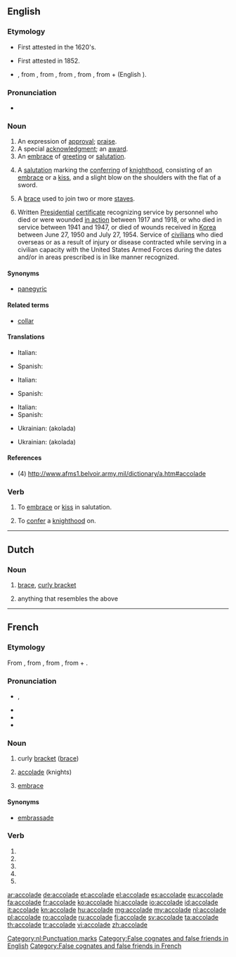 ==English==
{{wikipedia|dab=accolade}}

===Etymology===
* First attested in the 1620's.
* {{sense|award|praise}} First attested in 1852.
* {{borrowed}} {{etyl|fr}}, from {{etyl|oc}} {{term|acolada||an embrace|lang=oc}}, from {{etyl|oc}} {{term|acolar||an embrace|lang=oc}}, from {{etyl|it}} {{term|accolata|lang=it}}, from {{etyl|VL.}} {{term|accolare|accolāre|to hug around the neck|lang=it}}, from {{etyl|la}} {{term|ad-|lang=la}} + {{term|collum||neck|lang=la}} (English {{term|collar|lang=en}}).

===Pronunciation===
* {{a|RP|US}} {{IPA|/ˈæk.ə.ˌleɪd/|/ˌæk.ə.ˈlɑd/}}

===Noun===
{{en-noun}}

# An expression of [[approval]]; [[praise]].
# A special [[acknowledgment]]; an [[award]].
# An [[embrace]] of [[greeting]] or [[salutation]].
# {{context|historical}} A [[salutation]] marking the [[conferring]] of [[knighthood]], consisting of an [[embrace]] or a [[kiss]], and a slight blow on the shoulders with the flat of a sword.
# {{context|music}} A [[brace]] used to join two or more [[staves]].
# {{context|US|military}} Written [[presidential|Presidential]] [[certificate]] recognizing service by personnel who died or were wounded [[in action]] between 1917 and 1918, or who died in service between 1941 and 1947, or died of wounds received in [[Korea]] between June 27, 1950 and July 27, 1954. Service of [[civilian]]s who died overseas or as a result of injury or disease contracted while serving in a civilian capacity with the United States Armed Forces during the dates and/or in areas prescribed is in like manner recognized.

====Synonyms====
* {{sense|expression of approval or praise}} [[panegyric]]

====Related terms====
* [[collar]]

====Translations====
{{trans-top|An expression of approval; praise}}
* Italian: {{t|it|elogio|m}}
{{trans-mid}}
* Spanish: {{t|es|elogio|m}}
{{trans-bottom}}

{{trans-top|A special acknowledgment; an award}}
* Italian: {{t|it|riconoscimento|m}}
{{trans-mid}}
* Spanish: {{t|es|galardón|f}}
{{trans-bottom}}

{{trans-top|A salutation marking the conferring of knighthood}}
* Italian: {{t|it|ordinazione|f}}
* Spanish: {{t|es|acolada|f}}
{{trans-mid}}
* Ukrainian: {{t|uk|аколада|f}} (akolada)
{{trans-bottom}}

{{trans-top| (music) A brace used to join two or more staves}}
* Ukrainian: {{t|uk|аколада|f}} (akolada)
{{trans-mid}}
{{trans-bottom}}

{{trans-top|(American Military) Written Presidential certificate}}
{{trans-mid}}
{{trans-bottom}}

====References====
* (4) http://www.afms1.belvoir.army.mil/dictionary/a.htm#accolade

===Verb===
{{en-verb|accolad|ing}}

# {{transitive}} To [[embrace]] or [[kiss]] in salutation.
# {{context|transitive|historical}} To [[confer]] a [[knighthood]] on.

----

==Dutch==
{{wikipedia|lang=nl}}

===Noun===
{{nl-noun|f|accolades}}

# {{context|punctuations}} [[brace]], [[curly bracket]]
# anything that resembles the above

[[Category:nl:Punctuation marks]]

----

==French==

===Etymology===
From {{etyl|frp|fr}} {{term|acolada|lang=frp}}, from {{etyl|it|fr}} {{term|accolata|lang=it}}, from {{term|accolare||to embrace|lang=it}}, from {{etyl|la|fr}} {{term|ad-|lang=la}} + {{term|collum||neck|lang=la}}.

===Pronunciation===
* {{IPA|/a.kɔ.lad/|lang=fr}}, {{X-SAMPA|/a.kO.lad@/|lang=fr}}
* {{audio|Fr-accolade.ogg|Audio (France, Paris)}}
* {{homophones|accolades|lang=fr}}
* {{hyphenation|a|cco|lade|lang=fr}}

===Noun===
{{fr-noun|f}}

# curly [[bracket]] ([[brace]])
# {{historical}} [[accolade#English|accolade]] (knights)
# [[embrace]]

====Synonyms====
* {{sense|embrace}} [[embrassade]]

===Verb===
{{fr-verb-form}}

# {{conjugation of|accolader||1|s|pres|ind|lang=fr}}
# {{conjugation of|accolader||3|s|pres|ind|lang=fr}}
# {{conjugation of|accolader||1|s|pres|sub|lang=fr}}
# {{conjugation of|accolader||1|s|pres|sub|lang=fr}}
# {{conjugation of|accolader||2|s|imp|lang=fr}}

[[Category:False cognates and false friends in English]]
[[Category:False cognates and false friends in French]]

[[ar:accolade]]
[[de:accolade]]
[[et:accolade]]
[[el:accolade]]
[[es:accolade]]
[[eu:accolade]]
[[fa:accolade]]
[[fr:accolade]]
[[ko:accolade]]
[[hi:accolade]]
[[io:accolade]]
[[id:accolade]]
[[it:accolade]]
[[kn:accolade]]
[[hu:accolade]]
[[mg:accolade]]
[[my:accolade]]
[[nl:accolade]]
[[pl:accolade]]
[[ro:accolade]]
[[ru:accolade]]
[[fi:accolade]]
[[sv:accolade]]
[[ta:accolade]]
[[th:accolade]]
[[tr:accolade]]
[[vi:accolade]]
[[zh:accolade]]